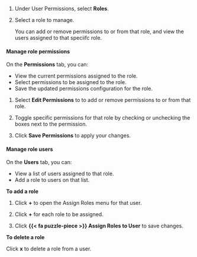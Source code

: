 1. Under User Permissions, select **Roles**.

1. Select a role to manage. 

   You can add or remove permissions to or from that role, and view the users assigned to that speciifc role.

#### Manage role permissions

On the **Permissions** tab, you can: 

   - View the current permissions assigned to the role.
   - Select permissions to be assigned to the role.
   - Save the updated permissions configuration for the role.

1. Select **Edit Permissions** to to add or remove permissions to or from that role. 

1. Toggle specific permissions for that role by checking or unchecking the boxes next to the permission. 

1. Click **Save Permissions** to apply your changes. 

#### Manage role users

On the **Users** tab, you can: 

   - View a list of users assigned to that role.
   - Add a role to users on that list.

**To add a role** 
<!--- SUBJECT TO CHANGE when UI fixes bug --->

   1. Click **+** to open the Assign Roles menu for that user. 

   1. Click **+** for each role to be assigned.  

   1. Click **{{< fa puzzle-piece >}} Assign Roles to User** to save changes.

**To delete a role**

Click **x** to delete a role from a user.

<!-- 1. Under User Permissions, select **Roles**.

1. Click on the **Add New Role** button to initiate the role creation process.
   - Specify a name for the new role.
   - Define the role's description and purpose.
   - Assign permissions to the role based on the actions it should be allowed to perform.
   - Save the new role configuration.

1. Verify that the new role appears in the list of available roles, ensuring it is correctly set up for use. -->